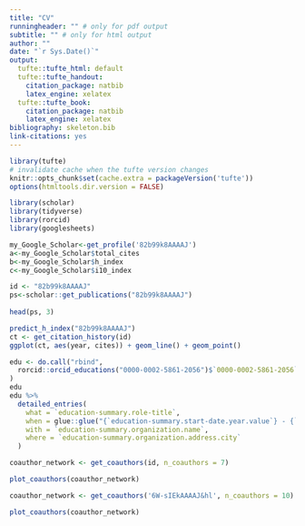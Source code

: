 ```yaml
---
title: "CV"
runningheader: "" # only for pdf output
subtitle: "" # only for html output
author: ""
date: "`r Sys.Date()`"
output:
  tufte::tufte_html: default
  tufte::tufte_handout:
    citation_package: natbib
    latex_engine: xelatex
  tufte::tufte_book:
    citation_package: natbib
    latex_engine: xelatex
bibliography: skeleton.bib
link-citations: yes
---
```


```r
library(tufte)
# invalidate cache when the tufte version changes
knitr::opts_chunk$set(cache.extra = packageVersion('tufte'))
options(htmltools.dir.version = FALSE)
```



```r
library(scholar)
library(tidyverse)
library(rorcid)
library(googlesheets)

my_Google_Scholar<-get_profile('82b99k8AAAAJ')
a<-my_Google_Scholar$total_cites
b<-my_Google_Scholar$h_index
c<-my_Google_Scholar$i10_index
```


```r
id <- "82b99k8AAAAJ"
ps<-scholar::get_publications("82b99k8AAAAJ")
  
head(ps, 3)

predict_h_index("82b99k8AAAAJ")
ct <- get_citation_history(id)
ggplot(ct, aes(year, cites)) + geom_line() + geom_point()

```


```r
edu <- do.call("rbind",
  rorcid::orcid_educations("0000-0002-5861-2056")$`0000-0002-5861-2056`$`affiliation-group`$summaries
)
edu
edu %>%
  detailed_entries(
    what = `education-summary.role-title`,
    when = glue::glue("{`education-summary.start-date.year.value`} - {`education-summary.end-date.year.value`}"),
    with = `education-summary.organization.name`,
    where = `education-summary.organization.address.city`
  )


```


```r
coauthor_network <- get_coauthors(id, n_coauthors = 7)

plot_coauthors(coauthor_network)
```


```r
coauthor_network <- get_coauthors('6W-sIEkAAAAJ&hl', n_coauthors = 10)

plot_coauthors(coauthor_network)
```

